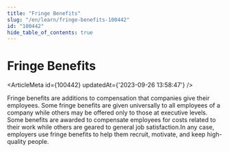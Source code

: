 ```yaml
---
title: "Fringe Benefits"
slug: "/en/learn/fringe-benefits-100442"
id: "100442"
hide_table_of_contents: true
---
```



# Fringe Benefits

<ArticleMeta id={100442} updatedAt={'2023-09-26 13:58:47'} />
<div className='border-solid border-b border-t-0 my-4 border-[var(--ifm-color-gray-300)]' />

Fringe benefits are additions to compensation that companies give their employees. Some fringe benefits are given universally to all employees of a company while others may be offered only to those at executive levels. Some benefits are awarded to compensate employees for costs related to their work while others are geared to general job satisfaction.In any case, employers use fringe benefits to help them recruit, motivate, and keep high-quality people.
